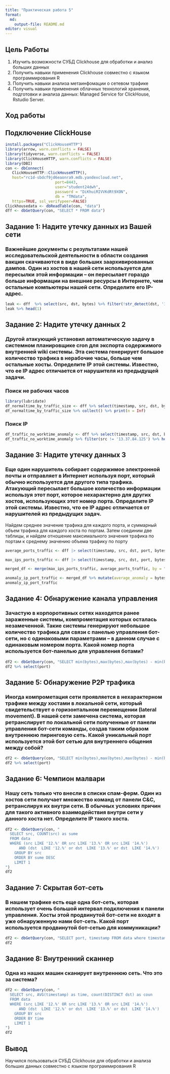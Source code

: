 ```yaml
---
title: "Практическая работа 5"
format:
  md:
    output-file: README.md
editor: visual
---
```


## Цель Работы

1.  Изучить возможности СУБД Clickhouse для обработки и анализ больших данных
2.  Получить навыки применения Clickhouse совместно с языком программирования R
3.  Получить навыки анализа метаинфомации о сетевом трафике
4.  Получить навыки применения облачных технологий хранения, подготовки и анализа данных: Managed Service for ClickHouse, Rstudio Server.

## Ход работы

## Подключение ClickHouse
```r
install.packages("ClickHouseHTTP")
library(arrow, warn.conflicts = FALSE)
library(tidyverse, warn.conflicts = FALSE)
library(ClickHouseHTTP, warn.conflicts = FALSE)
library(DBI)
con <- dbConnect(
   ClickHouseHTTP::ClickHouseHTTP(), 
   host="rc1d-sbdcf9jd6eaonra9.mdb.yandexcloud.net",
                      port=8443,
                      user="student24dwh",
                      password = "DiKhuiRIVVKdRt9XON",
                      db = "TMdata",
   https=TRUE, ssl_verifypeer=FALSE)
Clickhousedata <- dbReadTable(con, "data")
dff <- dbGetQuery(con, "SELECT * FROM data")

```


## Задание 1: Надите утечку данных из Вашей сети

### Важнейшие документы с результатами нашей исследовательской деятельности в области создания вакцин скачиваются в виде больших заархивированных дампов. Один из хостов в нашей сети используется для пересылки этой информации – он пересылает гораздо больше информации на внешние ресурсы в Интернете, чем остальные компьютеры нашей сети. Определите его IP-адрес.

```r
leak <- dff  %>% select(src, dst, bytes) %>% filter(!str_detect(dst, '1[2-4].*')) %>% group_by(src) %>% summarise(bytes_amount = sum(bytes)) %>% arrange(desc(bytes_amount)) %>% collect()
leak %>% head(1)
```
## Задание 2: Надите утечку данных 2

### Другой атакующий установил автоматическую задачу в системном планировщике cron для экспорта содержимого внутренней wiki системы. Эта система генерирует большое количество трафика в нерабочие часы, больше чем остальные хосты. Определите IP этой системы. Известно, что ее IP адрес отличается от нарушителя из предыдущей задачи.

### Поиск не рабочих часов

```r
library(lubridate)
df_normaltime_by_traffic_size <- dff %>% select(timestamp, src, dst, bytes) %>% filter(!str_detect(dst, '1[2-4].*')) %>% mutate(timestamp = hour(as_datetime(timestamp/1000))) %>% group_by(timestamp) %>% summarize(traffic_size = sum(bytes)) %>% arrange(desc(traffic_size))
df_normaltime_by_traffic_size %>% collect() %>% print(n = Inf)
```

### Поиск IP

```r
df_traffic_no_worktime_anomaly <- dff %>% select(timestamp, src, dst, bytes) %>% mutate(timestamp = hour(as_datetime(timestamp/1000))) %>% filter(!str_detect(dst, '1[2-4].*') & timestamp >= 0 & timestamp <= 15)  %>% group_by(src) %>% summarise(bytes_amount = sum(bytes)) %>% arrange(desc(bytes_amount)) %>% collect()
df_traffic_no_worktime_anomaly %>% filter(src != '13.37.84.125') %>% head(1)
```
## Задание 3: Надите утечку данных 3

### Еще один нарушитель собирает содержимое электронной почты и отправляет в Интернет используя порт, который обычно используется для другого типа трафика. Атакующий пересылает большое количество информации используя этот порт, которое нехарактерно для других хостов, использующих этот номер порта. Определите IP этой системы. Известно, что ее IP адрес отличается от нарушителей из предыдущих задач.

Найдем среднее значение трафика для каждого порта, и суммарный объем трафика для каждого хоста по портам. Затем соединим две таблицы, и найдем отношение максимального значения трафика по портам к среднему значению объема трафику по порту

```r

average_ports_traffic <- dff |> select(timestamp, src, dst, port, bytes) %>% filter(!str_detect(dst, '1[2-4].')) %>% group_by(src, port) %>% summarise(bytes_ip_port = sum(bytes)) %>% group_by(port) %>% summarise(average_port_traffic = mean(bytes_ip_port)) %>% arrange(desc(average_port_traffic)) |> collect()

max_ips_ports_traffic <- dff |> select(timestamp, src, dst, port, bytes) %>% filter(!str_detect(dst, '1[2-4].')) %>% group_by(src, port) %>% summarise(bytes_ip_port = sum(bytes)) %>% collect() %>% group_by(port) %>% top_n(1, bytes_ip_port) %>% arrange(desc(bytes_ip_port))

merged_df <- merge(max_ips_ports_traffic, average_ports_traffic, by = "port")

anomaly_ip_port_traffic <- merged_df %>% mutate(average_anomaly = bytes_ip_port/average_port_traffic) %>% arrange(desc(average_anomaly)) %>% head(1)
anomaly_ip_port_traffic
```
## Задание 4: Обнаружение канала управления

### Зачастую в корпоротивных сетях находятся ранее зараженные системы, компрометация которых осталась незамеченной. Такие системы генерируют небольшое количество трафика для связи с панелью управления бот-сети, но с одинаковыми параметрами – в данном случае с одинаковым номером порта. Какой номер порта используется бот-панелью для управления ботами?

```r
df2 <- dbGetQuery(con, "SELECT min(bytes),max(bytes),max(bytes) - min(bytes), avg(bytes), port,count(port) FROM data group by port having avg(bytes) - min(bytes) < 10 and min(bytes) != max(bytes)")
df2 %>% select(port)
```
## Задание 5: Обнаружение P2P трафика

### Иногда компрометация сети проявляется в нехарактерном трафике между хостами в локальной сети, который свидетельствует о горизонтальном перемещении (lateral movement). В нашей сети замечена система, которая ретранслирует по локальной сети полученные от панели управления бот-сети команды, создав таким образом внутреннюю пиринговую сеть. Какой уникальный порт используется этой бот сетью для внутреннего общения между собой?

```r
df2 <- dbGetQuery(con, "SELECT min(bytes),max(bytes),max(bytes) - min(bytes) as anomaly, avg(bytes), port,count(port) FROM data where (src LIKE '12.%' or src LIKE '13.%' or src LIKE '14.%') and (dst LIKE '12.%' or dst LIKE '13.%' or dst LIKE '14.%') group by port order by anomaly desc limit 1")
df2 %>% select(port)
```
## Задание 6: Чемпион малвари

### Нашу сеть только что внесли в списки спам-ферм. Один из хостов сети получает множество команд от панели C&C, ретранслируя их внутри сети. В обычных условиях причин для такого активного взаимодействия внутри сети у данного хоста нет. Определите IP такого хоста.

```r
df2 <- dbGetQuery(con, "
  SELECT src, COUNT(src) as sume
  FROM data
  WHERE (src LIKE '12.%' OR src LIKE '13.%' OR src LIKE '14.%')
      AND (dst  LIKE '12.%' or dst  LIKE '13.%' or dst  LIKE '14.%')
    GROUP BY src
    ORDER BY sume DESC
    LIMIT 1
")
df2
```

## Задание 7: Скрытая бот-сеть

### В нашем трафике есть еще одна бот-сеть, которая использует очень большой интервал подключения к панели управления. Хосты этой продвинутой бот-сети не входят в уже обнаруженную нами бот-сеть. Какой порт используется продвинутой бот-сетью для коммуникации?

```r
df2 <- dbGetQuery(con, "SELECT port, timestamp FROM data where timestamp == (select max(timestamp) from data)")
df2
```
## Задание 8: Внутренний сканнер

### Одна из наших машин сканирует внутреннюю сеть. Что это за система?

```r
df2 <- dbGetQuery(con, "
  SELECT src, AVG(timestamp) as time, count(DISTINCT dst) as coun
  FROM data
  WHERE (src LIKE '12.%' OR src LIKE '13.%' OR src LIKE '14.%')
      AND (dst  LIKE '12.%' or dst  LIKE '13.%' or dst  LIKE '14.%')
    GROUP BY src
    ORDER BY time 
    LIMIT 1
")
df2
```

## Вывод

Научился пользоваться СУБД Clickhouse для обработки и анализа больших данных совместно с языком программирования R

